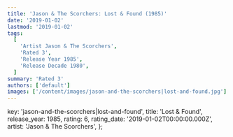 ```yaml
---
title: 'Jason & The Scorchers: Lost & Found (1985)'
date: '2019-01-02'
lastmod: '2019-01-02'
tags:
  [
    'Artist Jason & The Scorchers',
    'Rated 3',
    'Release Year 1985',
    'Release Decade 1980',
  ]
summary: 'Rated 3'
authors: ['default']
images: ['/content/images/jason-and-the-scorchers|lost-and-found.jpg']
---
```


  key: 'jason-and-the-scorchers|lost-and-found',
  title: 'Lost & Found',
  release_year: 1985,
  rating: 6,
  rating_date: '2019-01-02T00:00:00.000Z',
  artist: 'Jason & The Scorchers',
};

<MusicRating data={data} />
